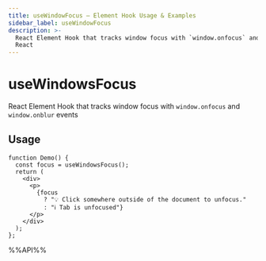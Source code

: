 ```yaml
---
title: useWindowFocus – Element Hook Usage & Examples
sidebar_label: useWindowFocus
description: >-
  React Element Hook that tracks window focus with `window.onfocus` and `window.onblur` events. Learn usage patterns, best practices, and code examples for
  React 
---
```

# useWindowsFocus

React Element Hook that tracks window focus with `window.onfocus` and `window.onblur` events


## Usage

```tsx live
function Demo() {
  const focus = useWindowsFocus();
  return (
    <div>
      <p>
        {focus
          ? "💡 Click somewhere outside of the document to unfocus."
          : "ℹ Tab is unfocused"}
      </p>
    </div>
  );
};

```

%%API%%
